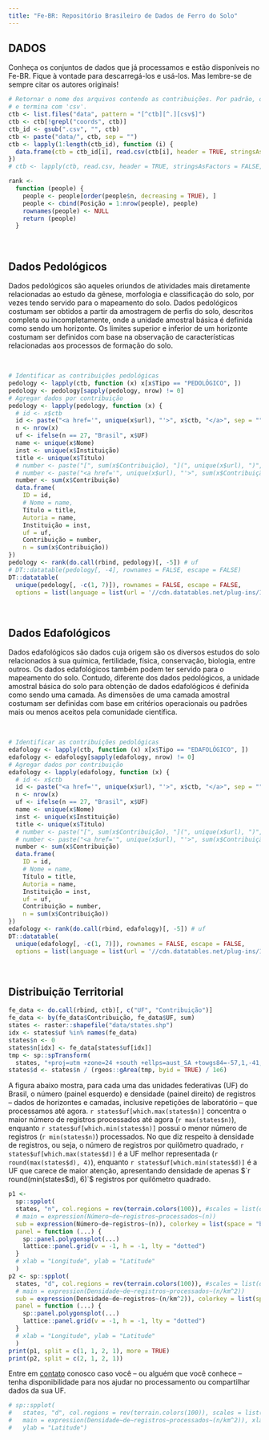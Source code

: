 ```yaml
---
title: "Fe-BR: Repositório Brasileiro de Dados de Ferro do Solo"
---
```


## DADOS

Conheça os conjuntos de dados que já processamos e estão disponíveis no Fe-BR. Fique à vontade para
descarregá-los e usá-los. Mas lembre-se de sempre citar os autores originais!

```r
# Retornar o nome dos arquivos contendo as contribuições. Por padrão, o nome dos arquivos inicia com 'ctb'
# e termina com 'csv'.
ctb <- list.files("data", pattern = "[^ctb][^.][csv$]")
ctb <- ctb[!grepl("coords", ctb)]
ctb_id <- gsub(".csv", "", ctb)
ctb <- paste("data/", ctb, sep = "")
ctb <- lapply(1:length(ctb_id), function (i) {
  data.frame(ctb = ctb_id[i], read.csv(ctb[i], header = TRUE, stringsAsFactors = FALSE, encoding = "UTF-8"))
})
# ctb <- lapply(ctb, read.csv, header = TRUE, stringsAsFactors = FALSE, encoding = "UTF-8")
```

```r
rank <- 
  function (people) {
    people <- people[order(people$n, decreasing = TRUE), ]
    people <- cbind(Posição = 1:nrow(people), people)
    rownames(people) <- NULL
    return (people)
  }
```

<br>

## Dados Pedológicos

Dados pedológicos são aqueles oriundos de atividades mais diretamente relacionadas ao estudo da gênese, 
morfologia e classificação do solo, por vezes tendo servido para o mapeamento do solo. Dados pedológicos 
costumam ser obtidos a partir da amostragem de perfis do solo, descritos completa ou incompletamente, onde a
unidade amostral básica é definida como sendo um horizonte. Os limites superior e inferior de um horizonte 
costumam ser definidos com base na observação de características relacionadas aos processos de formação do 
solo.

<br>

```r
# Identificar as contribuições pedológicas
pedology <- lapply(ctb, function (x) x[x$Tipo == "PEDOLÓGICO", ])
pedology <- pedology[sapply(pedology, nrow) != 0]
# Agregar dados por contribuição
pedology <- lapply(pedology, function (x) {
  # id <- x$ctb
  id <- paste("<a href='", unique(x$url), "'>", x$ctb, "</a>", sep = "")
  n <- nrow(x)
  uf <- ifelse(n == 27, "Brasil", x$UF)
  name <- unique(x$Nome)
  inst <- unique(x$Instituição)
  title <- unique(x$Título)
  # number <- paste("[", sum(x$Contribuição), "](", unique(x$url), ")", sep = "")
  # number <- paste("<a href='", unique(x$url), "'>", sum(x$Contribuição), "</a>", sep = "")
  number <- sum(x$Contribuição)
  data.frame(
    ID = id,
    # Nome = name,
    Título = title,
    Autoria = name,
    Instituição = inst,
    uf = uf, 
    Contribuição = number, 
    n = sum(x$Contribuição))
})
pedology <- rank(do.call(rbind, pedology)[, -5]) # uf
# DT::datatable(pedology[, -4], rownames = FALSE, escape = FALSE)
DT::datatable(
  unique(pedology[, -c(1, 7)]), rownames = FALSE, escape = FALSE, 
  options = list(language = list(url = '//cdn.datatables.net/plug-ins/1.10.11/i18n/Portuguese-Brasil.json')))
```

<!--
Do ponto de vista das área de especialidade da Agronomia -- Ciência do Solo, definidas pelo Conselho Nacional 
de Desenvolvimento Científico e Tecnológico 
([CNPq](http://cnpq.br/documents/10157/186158/TabeladeAreasdoConhecimento.pdf)) e a Coordenação de
Aperfeiçoamento de Pessoal de Nível Superior 
([CAPES](http://www.capes.gov.br/avaliacao/instrumentos-de-apoio/tabela-de-areas-do-conhecimento-avaliacao)), 
dados pedológicos enquadram-se na área de *Gênese, Morfologia e Classificação dos Solos*.
-->

<br>

## Dados Edafológicos

Dados edafológicos são dados cuja origem são os diversos estudos do solo relacionados à sua química, 
fertilidade, física, conservação, biologia, entre outros. Os dados edafológicos também podem ter servido para 
o mapeamento do solo. Contudo, diferente dos dados pedológicos, a unidade amostral básica do solo para 
obtenção de dados edafológicos é definida como sendo uma camada. As dimensões de uma camada amostral costumam 
ser definidas com base em critérios operacionais ou padrões mais ou menos aceitos pela comunidade científica.

<br>

```r
# Identificar as contribuições pedológicas
edafology <- lapply(ctb, function (x) x[x$Tipo == "EDAFOLÓGICO", ])
edafology <- edafology[sapply(edafology, nrow) != 0]
# Agregar dados por contribuição
edafology <- lapply(edafology, function (x) {
  # id <- x$ctb
  id <- paste("<a href='", unique(x$url), "'>", x$ctb, "</a>", sep = "")
  n <- nrow(x)
  uf <- ifelse(n == 27, "Brasil", x$UF)
  name <- unique(x$Nome)
  inst <- unique(x$Instituição)
  title <- unique(x$Título)
  # number <- paste("[", sum(x$Contribuição), "](", unique(x$url), ")", sep = "")
  # number <- paste("<a href='", unique(x$url), "'>", sum(x$Contribuição), "</a>", sep = "")
  number <- sum(x$Contribuição)
  data.frame(
    ID = id,
    # Nome = name,
    Título = title,
    Autoria = name,
    Instituição = inst,
    uf = uf, 
    Contribuição = number, 
    n = sum(x$Contribuição))
})
edafology <- rank(do.call(rbind, edafology)[, -5]) # uf
DT::datatable(
  unique(edafology[, -c(1, 7)]), rownames = FALSE, escape = FALSE,
  options = list(language = list(url = '//cdn.datatables.net/plug-ins/1.10.11/i18n/Portuguese-Brasil.json')))
```

<!--
Dentre as área de especialidade da Agronomia -- Ciência do Solo definidas pelo 
[CNPq](http://cnpq.br/documents/10157/186158/TabeladeAreasdoConhecimento.pdf) e 
[CAPES](http://www.capes.gov.br/avaliacao/instrumentos-de-apoio/tabela-de-areas-do-conhecimento-avaliacao), 
dados pedológicos enquadram-se nas área de *Física do Solo*, *Química do Solo*, 
*Microbiologia e Bioquímica do Solo*, *Fertilidade do Solo e Adubação* e *Manejo e Conservação do Solo*.
-->

<br>

## Distribuição Territorial

```r
fe_data <- do.call(rbind, ctb)[, c("UF", "Contribuição")]
fe_data <- by(fe_data$Contribuição, fe_data$UF, sum)
states <- raster::shapefile("data/states.shp")
idx <- states$uf %in% names(fe_data)
states$n <- 0
states$n[idx] <- fe_data[states$uf[idx]]
tmp <- sp::spTransform(
  states, "+proj=utm +zone=24 +south +ellps=aust_SA +towgs84=-57,1,-41,0,0,0,0 +units=m +no_defs")
states$d <- states$n / (rgeos::gArea(tmp, byid = TRUE) / 1e6)
```

A figura abaixo mostra, para cada uma das unidades federativas (UF) do Brasil, o número (painel esquerdo) e 
densidade (painel direito) de registros -- dados de horizontes e camadas, inclusive repetições de laboratório 
-- que processamos até agora. `r states$uf[which.max(states$n)]` concentra o maior número de registros
processados até agora (`r max(states$n)`), enquanto `r states$uf[which.min(states$n)]` possui o menor número
de registros (`r min(states$n)`) processados. No que diz respeito à densidade de registros, ou seja, o 
número de registros por quilômetro quadrado, `r states$uf[which.max(states$d)]` é a UF melhor representada 
(`r round(max(states$d), 4)`), enquanto `r states$uf[which.min(states$d)]` é a UF que carece de maior atenção,
apresentando densidade de apenas $`r round(min(states$d), 6)`$ registros por quilômetro quadrado.

<!--
`r if(states$uf[which.max(states$n)] == "MG") paste("É interessante que MG tenha o maior número de registro, sendo o estado brasileiro onde os maiores valores de conteúdo de ferro do solo costumam ser reportados.")`
`r if(states$uf[which.min(states$n)] == "TO") paste("No caso do TO, o reduzido número de registros deve-se", "ao fato de muitos estudos terem sido realizados antes da sua emancipação em 5 de outubro de 1988.")`
`r if("RJ" %in% states@data[order(states$n, decreasing = TRUE), ]$uf[1:5]) paste("O fato de o RJ estar entre os cinco estados com maior número de registros (", states$n[which(states$uf == "RJ")], ") sugere uma maior atividade dos órgãos oficiais de pesquisa pedológica como a Embrapa Solos em seu estado sede.", sep = "")`
-->

```r
p1 <- 
  sp::spplot(
  states, "n", col.regions = rev(terrain.colors(100)), #scales = list(draw = TRUE, cex = 0.5),
  # main = expression(Número~de~registros~processados~(n))
  sub = expression(Número~de~registros~(n)), colorkey = list(space = "bottom"),
  panel = function (...) {
    sp::panel.polygonsplot(...)
    lattice::panel.grid(v = -1, h = -1, lty = "dotted")
  }
  # xlab = "Longitude", ylab = "Latitude"
  )
p2 <- sp::spplot(
  states, "d", col.regions = rev(terrain.colors(100)), #scales = list(draw = TRUE, cex = 0.5),
  # main = expression(Densidade~de~registros~processados~(n/km^2)) 
  sub = expression(Densidade~de~registros~(n/km^2)), colorkey = list(space = "bottom"),
  panel = function (...) {
    sp::panel.polygonsplot(...)
    lattice::panel.grid(v = -1, h = -1, lty = "dotted")
  }
  # xlab = "Longitude", ylab = "Latitude"
  )
print(p1, split = c(1, 1, 2, 1), more = TRUE)
print(p2, split = c(2, 1, 2, 1))
```

Entre em <a href="mailto:fe-br@googlegroups.com">contato</a> conosco caso você -- ou alguém que você conhece 
-- tenha disponibilidade para nos ajudar no processamento ou compartilhar dados da sua UF.

<!--
A figura muda quando olhamos para a densidade de registros, ou seja, o número de registros por quilômetro
quadrado no repositório de dados de ferro do solo. Até o momento, `r states$uf[which.max(states$d)]` possui a 
maior densidade de registros (`r round(max(states$d), 4)`). Já `r states$uf[which.min(states$d)]` apresenta a 
menor densidade de registros por quilômetro quadrado ($`r round(min(states$d), 6)`$)
`r if(states$uf[which.min(states$n)] == "TO") paste("-- pelo motivo já explicado acima")`.
-->

```r
# sp::spplot(
#   states, "d", col.regions = rev(terrain.colors(100)), scales = list(draw = TRUE),
#   main = expression(Densidade~de~registros~processados~(n/km^2)), xlab = "Longitude",
#   ylab = "Latitude")
```
